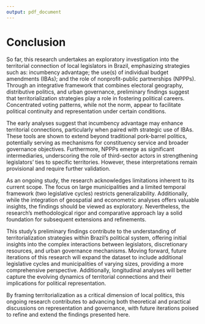 ```yaml
---
output: pdf_document
---
```


# Conclusion {-}

So far, this research undertakes an exploratory investigation into the territorial connection of local legislators in Brazil, emphasizing strategies such as: incumbency advantage; the use(s) of individual budget amendments (IBAs); and the role of nonprofit-public partnerships (NPPPs). Through an integrative framework that combines electoral geography, distributive politics, and urban governance, preliminary findings suggest that territorialization strategies play a role in fostering political careers. Concentrated voting patterns, while not the norm, appear to facilitate political continuity and representation under certain conditions.

The early analyses suggest that incumbency advantage may enhance territorial connections, particularly when paired with strategic use of IBAs. These tools are shown to extend beyond traditional pork-barrel politics, potentially serving as mechanisms for constituency service and broader governance objectives. Furthermore, NPPPs emerge as significant intermediaries, underscoring the role of third-sector actors in strengthening legislators’ ties to specific territories. However, these interpretations remain provisional and require further validation.

As an ongoing study, the research acknowledges limitations inherent to its current scope. The focus on large municipalities and a limited temporal framework (two legislative cycles) restricts generalizability. Additionally, while the integration of geospatial and econometric analyses offers valuable insights, the findings should be viewed as exploratory. Nevertheless, the research’s methodological rigor and comparative approach lay a solid foundation for subsequent extensions and refinements.

This study's preliminary findings contribute to the understanding of territorialization strategies within Brazil's political system, offering initial insights into the complex interactions between legislators, discretionary resources, and urban governance mechanisms. Moving forward, future iterations of this research will expand the dataset to include additional legislative cycles and municipalities of varying sizes, providing a more comprehensive perspective. Additionally, longitudinal analyses will better capture the evolving dynamics of territorial connections and their implications for political representation.

By framing territorialization as a critical dimension of local politics, this ongoing research contributes to advancing both theoretical and practical discussions on representation and governance, with future iterations poised to refine and extend the findings presented here.